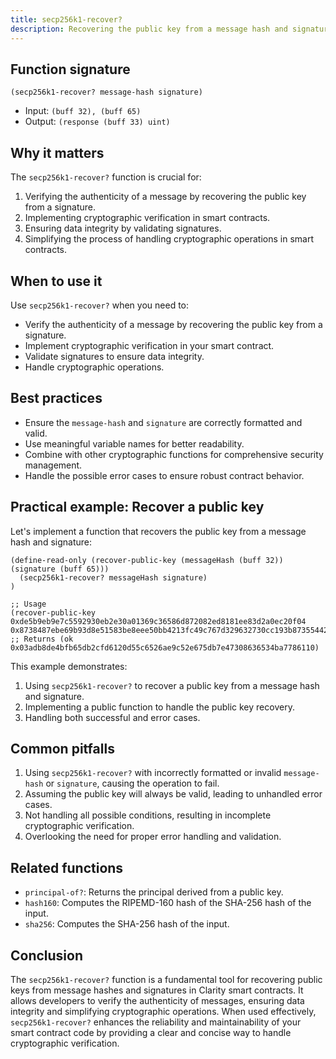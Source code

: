 ```yaml
---
title: secp256k1-recover?
description: Recovering the public key from a message hash and signature in Clarity smart contracts.
---
```


## Function signature

```clarity
(secp256k1-recover? message-hash signature)
```

- Input: `(buff 32), (buff 65)`
- Output: `(response (buff 33) uint)`

## Why it matters

The `secp256k1-recover?` function is crucial for:

1. Verifying the authenticity of a message by recovering the public key from a signature.
2. Implementing cryptographic verification in smart contracts.
3. Ensuring data integrity by validating signatures.
4. Simplifying the process of handling cryptographic operations in smart contracts.

## When to use it

Use `secp256k1-recover?` when you need to:

- Verify the authenticity of a message by recovering the public key from a signature.
- Implement cryptographic verification in your smart contract.
- Validate signatures to ensure data integrity.
- Handle cryptographic operations.

## Best practices

- Ensure the `message-hash` and `signature` are correctly formatted and valid.
- Use meaningful variable names for better readability.
- Combine with other cryptographic functions for comprehensive security management.
- Handle the possible error cases to ensure robust contract behavior.

## Practical example: Recover a public key

Let's implement a function that recovers the public key from a message hash and signature:

```clarity
(define-read-only (recover-public-key (messageHash (buff 32)) (signature (buff 65)))
  (secp256k1-recover? messageHash signature)
)

;; Usage
(recover-public-key 0xde5b9eb9e7c5592930eb2e30a01369c36586d872082ed8181ee83d2a0ec20f04 0x8738487ebe69b93d8e51583be8eee50bb4213fc49c767d329632730cc193b873554428fc936ca3569afc15f1c9365f6591d6251a89fee9c9ac661116824d3a1301) 
;; Returns (ok 0x03adb8de4bfb65db2cfd6120d55c6526ae9c52e675db7e47308636534ba7786110)
```

This example demonstrates:
1. Using `secp256k1-recover?` to recover a public key from a message hash and signature.
2. Implementing a public function to handle the public key recovery.
3. Handling both successful and error cases.

## Common pitfalls

1. Using `secp256k1-recover?` with incorrectly formatted or invalid `message-hash` or `signature`, causing the operation to fail.
2. Assuming the public key will always be valid, leading to unhandled error cases.
3. Not handling all possible conditions, resulting in incomplete cryptographic verification.
4. Overlooking the need for proper error handling and validation.

## Related functions

- `principal-of?`: Returns the principal derived from a public key.
- `hash160`: Computes the RIPEMD-160 hash of the SHA-256 hash of the input.
- `sha256`: Computes the SHA-256 hash of the input.

## Conclusion

The `secp256k1-recover?` function is a fundamental tool for recovering public keys from message hashes and signatures in Clarity smart contracts. It allows developers to verify the authenticity of messages, ensuring data integrity and simplifying cryptographic operations. When used effectively, `secp256k1-recover?` enhances the reliability and maintainability of your smart contract code by providing a clear and concise way to handle cryptographic verification.
